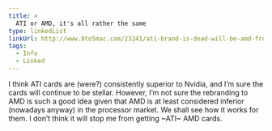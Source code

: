 ```yaml
---
title: >
  ATI or AMD, it's all rather the same
type: linkedList
linkUrl: http://www.9to5mac.com/23241/ati-brand-is-dead-will-be-amd-from-now-on
tags:
  - Info
  - Linked
---
```


I think ATI cards are (were?) consistently superior to Nvidia, and I’m sure the cards will continue to be stellar. However, I’m not sure the rebranding to AMD is such a good idea given that AMD is at least considered inferior (nowadays anyway) in the processor market. We shall see how it works for them. I don’t think it will stop me from getting ~ATI~ AMD cards.
